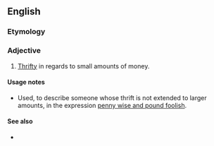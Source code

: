 {{also|pennywise}}

==English==

===Etymology===
{{compound|penny|wise|lang=en}}

===Adjective===
{{en-adj|head=[[penny]]-[[wise]]}}

# [[thrifty|Thrifty]] in regards to small amounts of money.

====Usage notes====
* Used, to describe someone whose thrift is not extended to larger amounts, in the expression [[penny wise and pound foolish]].

====See also====
* {{l|en|take care of the pennies and the pounds will take care of themselves}}